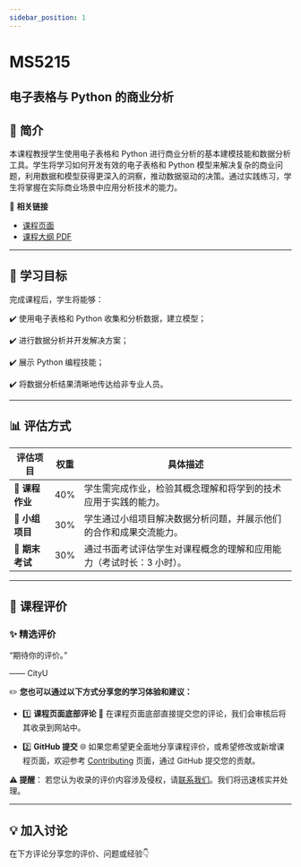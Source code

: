 ```yaml
---
sidebar_position: 1
---
```


# MS5215
## 电子表格与 Python 的商业分析

## **📘 简介**
本课程教授学生使用电子表格和 Python 进行商业分析的基本建模技能和数据分析工具。学生将学习如何开发有效的电子表格和 Python 模型来解决复杂的商业问题，利用数据和模型获得更深入的洞察，推动数据驱动的决策。通过实践练习，学生将掌握在实际商业场景中应用分析技术的能力。

🔗 **相关链接**
- [课程页面](https://www.cityu.edu.hk/catalogue/pg/202425/course/MS5215.htm)
- [课程大纲 PDF](https://www.cityu.edu.hk/catalogue/pg/202425/course/MS5215.pdf)

---

## **🎯 学习目标**

完成课程后，学生将能够：

✔️ 使用电子表格和 Python 收集和分析数据，建立模型；

✔️ 进行数据分析并开发解决方案；

✔️ 展示 Python 编程技能；

✔️ 将数据分析结果清晰地传达给非专业人员。

---

## **📊 评估方式**

| **评估项目**          | **权重** | **具体描述**                                                                                       |
|----------------------|---------|---------------------------------------------------------------------------------------------------|
| **📄 课程作业**       | 40%     | 学生需完成作业，检验其概念理解和将学到的技术应用于实践的能力。                                      |
| **👥 小组项目**       | 30%     | 学生通过小组项目解决数据分析问题，并展示他们的合作和成果交流能力。                                  |
| **📝 期末考试**       | 30%     | 通过书面考试评估学生对课程概念的理解和应用能力（考试时长：3 小时）。                              |

---

## **💬 课程评价**

### ✨ **精选评价**
<div className={commentStyles.commentBox}>
    <p className={commentStyles.commentText}>
        “期待你的评价。”
    </p>
    <p className={commentStyles.commentAuthor}>—— CityU</p>
</div>

✏️ **您也可以通过以下方式分享您的学习体验和建议：**

- 1️⃣ **课程页面底部评论**
💬 在课程页面底部直接提交您的评论，我们会审核后将其收录到网站中。

- 2️⃣ **GitHub 提交**
🌐 如果您希望更全面地分享课程评价，或希望修改或新增课程页面，欢迎参考 [Contributing](https://penjc.github.io/cityU-navigator/contributing) 页面，通过 GitHub 提交您的贡献。

**⚠️ 提醒**：
若您认为收录的评价内容涉及侵权，请[联系我们](https://github.com/penjc/cityU-navigator/issues)。我们将迅速核实并处理。

---

## **💡 加入讨论**

在下方评论分享您的评价、问题或经验👇
<Utterances />